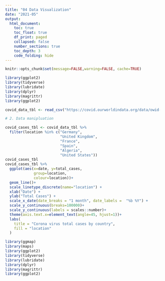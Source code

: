 ```yaml
---
title: "04 Data Visualization"
date: "2021-05"
output:
  html_document:
    toc: true
    toc_float: true
    df_print: paged
    collapsed: false
    number_sections: true
    toc_depth: 3
    code_folding: hide
---
```


```r
knitr::opts_chunk$set(message=FALSE,warning=FALSE, cache=TRUE)
```


```r
library(ggplot2)
library(tidyverse)
library(lubridate)
library(dplyr)
library(magrittr)
library(ggplot2)

covid_data_tbl <- read_csv("https://covid.ourworldindata.org/data/owid-covid-data.csv")

# 2. Data manipluation

covid_cases_tbl <- covid_data_tbl %>%
  filter(location %in% c("Germany",
                         "United Kingdom",
                         "France",
                         "Spain",
                         "Algeria",
                         "United States"))
covid_cases_tbl
covid_cases_tbl %>%
  ggplot(aes(x=date, y=total_cases,
             group=location,
             colour=location))+
  geom_line()+
  scale_linetype_discrete(name="location") +
  xlab("Date") + 
  ylab("Total Cases") +
  scale_x_date(date_breaks = "1 month", date_labels =  "%b %Y") +
  scale_y_continuous(breaks=100000)+
  scale_y_continuous(labels = scales::number)+
  theme(axis.text.x=element_text(angle=45, hjust=1))+
  labs(
    title = "Corona virus total cases by country",
    fill = "location"
  )
```

```r
library(ggmap)
library(maps)
library(ggplot2)
library(tidyverse)
library(lubridate)
library(dplyr)
library(magrittr)
library(ggplot2)

```